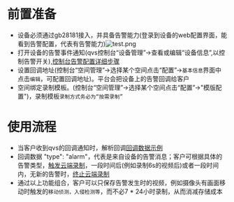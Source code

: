
# **前置准备**
* 设备必须通过gb28181接入，并具备告警能力(登录到设备的web配置界面，能看到告警配置，代表有告警能力)![test.png](https://dn-odum9helk.qbox.me/FipySAV3S7DdkIYmNkwI0mGVLUwf)
* 打开设备的告警事件通知(qvs控制台“设备管理”->查看或编辑“设备信息”,以控制告警开关),[控制台告警配置详细步骤](https://developer.qiniu.com/qvs/7999/alarm-event-notification)
* 设置回调地址(控制台“空间管理”->选择某个空间点击“配置”->`基本信息`界面中点击`编辑`，可配置回调地址)。平台会把设备上的告警回调给客户
* 空间绑定录制模板。(控制台“空间管理”->选择某个空间点击“配置”->"模版配置")，录制模板`录制方式务必为“按需录制”`

# **使用流程**
* 当客户收到qvs的回调通知时，解析回调[回调数据示例](https://developer.qiniu.com/qvs/10240/the-message-callback)
* 回调数据 "type": "alarm"，代表是来自设备的告警消息；客户可根据具体的告警类型，[触发云端录制](https://developer.qiniu.com/qvs/6743/start-record-stream)，一段时间后(例如录制6s的视频后)或者一段时间内，无新的告警时，[终止云端录制](https://developer.qiniu.com/qvs/6744/stop-record-stream)
* 通过以上功能组合，客户可以只保存告警发生时的视频，例如摄像头有画面移动时触发的`移动侦测，入侵检测等`，而不必7 * 24小时录制，从而消减存储成本
